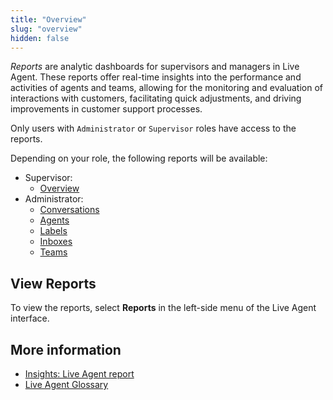 ```yaml
---
title: "Overview"
slug: "overview"
hidden: false
---
```


_Reports_ are analytic dashboards for supervisors and managers in Live Agent. These reports offer real-time insights into the performance and activities of agents and teams, allowing for the monitoring and evaluation of interactions with customers, facilitating quick adjustments, and driving improvements in customer support processes.

Only users with `Administrator` or `Supervisor` roles have access to the reports.

Depending on your role, the following reports will be available:

- Supervisor:
    - [Overview](/live-agent/reports/supervisor-overview)
- Administrator: 
    - [Conversations](/live-agent/reports/admin/conversations)  
    - [Agents](/live-agent/reports/admin/agents)
    - [Labels](/live-agent/reports/admin/labels)
    - [Inboxes](/live-agent/reports/admin/inboxes)
    - [Teams](/live-agent/reports/admin/teams)

## View Reports

To view the reports, select **Reports** in the left-side menu of the Live Agent interface.

## More information

- [Insights: Live Agent report](/insights/reports/live-agent)
- [Live Agent Glossary](/live-agent/glossary)